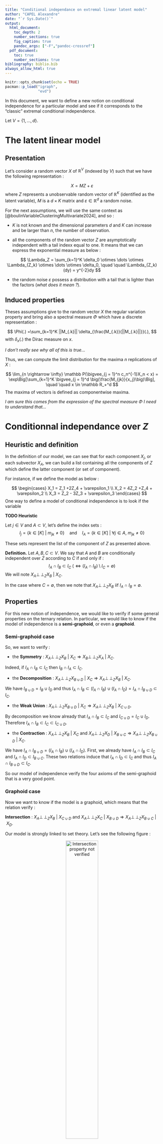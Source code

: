 ```yaml
---
title: "Conditional independance on extremal linear latent model"
author: "CAPEL Alexandre"
date: "`r Sys.Date()`"
output:
  html_document:
    toc_depth: 2
    number_sections: true
    fig_caption: true
    pandoc_args: ["-F","pandoc-crossref"]
  pdf_document:
    toc: true
    number_sections: true
bibliography: biblio.bib
always_allow_html: true
---
```


\newcommand{\indep}{\perp \!\! \perp}
\newcommand{\indic}{1\!\!1}

```r
knitr::opts_chunk$set(echo = TRUE)
pacman::p_load("igraph",
               "evd")
```


In this document, we want to define a new notion on conditional independence for a particular model and see if it corresponds to the "classic" extremal conditional independence. 

Let $V = \{1,\dots, d\}$.

# The latent linear model

## Presentation 

Let's consider a random vector $X$ of $\mathbb R^V$ (indexed by $V$) such that we have the following representation : 

$$
X = M Z +\varepsilon
$$
where $Z$ represents a unobservable random vector of $\mathbb R^K$ (identified as the latent variable), $M$ is a $d\times K$ matrix and $\varepsilon \in \mathbb R^d$ a random noise. 

For the next assumptions, we will use the same context as [@boulinVariableClusteringMultivariate2024], and so : 

- $K$ is not known and the dimensional parameters $d$ and $K$ can increase and be larger than $n$, the number of observation. 

- all the components of the random vector $Z$ are asymptotically independent with a tail indexx equal to one. It means that we can express the exponential measure as below : 

$$
\Lambda_Z = \sum_{k=1}^K \delta_0 \otimes \dots \otimes \Lambda_{Z_k} \otimes \dots \otimes \delta_0, \quad \quad \Lambda_{Z_k}(dy) = y^{-2}dy
$$

- the random noise $\varepsilon$ possess a distribution with a tail that is lighter than the factors (*what does it mean ?*).


## Induced properties

Theses assumptions give to the random vector $X$ the regular variation property and bring also a spectral measure $\Phi$ which have a discrete representation : 

$$
\Phi(.) =\sum_{k=1}^K ||M_{.k}|| \delta_{\frac{M_{.k}}{||M_{.k}||}}(.),
$$
with $\delta_x(.)$ the Dirac measure on $x$.

*I don't really see why all of this is true...*

Thus, we can compute the limit distribution for the maxima $n$ replications of $X$ : 

$$
\lim_{n \rightarrow \infty} \mathbb P(\bigvee_{j = 1}^n c_n^{-1}X_n < x) = \exp\Big[\sum_{k=1}^K \bigvee_{j = 1}^d \big(\frac{M_{jk}}{x_j}\big)\Big], \quad \quad x \in \mathbb R_+^d
$$
The maxima of vectors is defined as componentwise maxima. 

*I am sure this comes from the expression of the spectral measure $\Phi$ I need to understand that...*

# Conditionnal independance over $Z$ 

## Heuristic and definition

In the definition of our model, we can see that for each component $X_j$, or each subvector $X_A$, we can build a list containing all the components of $Z$ which define the latter component (or set of component).

For instance, if we define the model as below : 

$$
\begin{cases}
X_1 = Z_1 +2Z_4 + \varepsilon_1 \\
X_2 = 4Z_2 +Z_4 + \varepsilon_2 \\
X_3 = Z_2 - 3Z_3 + \varepsilon_3
\end{cases}
$$
One way to define a model of conditional independence is to look if the variable 

**TODO Heuristic**



Let $j \in V$ and $A \subset V$, let's define the index sets : 
$$
I_j = \{k \in [K] ~|~ m_{jk} \neq 0\} \quad \text{and} \quad I_A = \{k \in [K] ~|~\forall j \in A,~ m_{jk} \neq 0\}
$$

These sets represent the list of the component of $Z$ as presented above.

**Definition.** Let $A,B, C \subset V$. We say that $A$ and $B$ are conditionally independent over $Z$ according to $C$ if and only if : 
$$
I_A \cap I_B \subset I_C ~ (\Leftrightarrow (I_A \cap I_B) \setminus I_C = \emptyset)
$$
We will note $X_A \indep_Z X_B ~|~ X_C$.

In the case where $C = \emptyset$, then we note that $X_A \indep_Z X_B$ iif $I_A \cap I_B = \emptyset$.

## Properties

For this new notion of independence, we would like to verify if some general properties on the ternary relation. In particular, we would like to know if the model of independence is a **semi-graphoid**, or even a **graphoid**.

### Semi-graphoid case

So, we want to verify : 

- the **Symmetry** : $X_A \indep_Z X_B ~|~ X_C \Rightarrow X_B \indep_Z X_A ~|~ X_C$.

Indeed, if $I_A \cap I_B \subset I_C$ then $I_B \cap I_A \subset I_C$.

- the **Decomposition** : $X_A \indep_Z X_{B \cup D} ~|~ X_C \Rightarrow X_A \indep_Z X_B ~|~ X_C$.

We have $I_{B \cup D}= I_B \cup I_D$ and thus $I_A \cap I_B \subset (I_A\cap I_B) \cup (I_A \cap I_D) = I_A \cap I_{B \cup D} \subset I_C$.

- the **Weak Union** : $X_A \indep_Z X_{B \cup D} ~|~ X_C \Rightarrow X_A \indep_Z X_B ~|~ X_{C \cup D}$.

By decomposition we know already that $I_A \cap I_B \subset I_C$ and $I_{C \cup D}= I_C \cup I_D$. Therefore $I_A \cap I_B \subset I_C \subset I_{C \cup D}$.

- the **Contraction** : $X_A \indep_Z X_B ~|~ X_C \text{ and } X_A \indep_Z X_D ~|~ X_{B \cup C} \Rightarrow X_A \indep_Z X_{B \cup D} ~|~ X_C$.

We have $I_A \cap I_{B \cup D} = (I_A\cap I_B) \cup (I_A \cap I_D)$. First, we already have $I_A\cap I_B \subset I_C$ and $I_A\cap I_D \subset I_{B \cup C}$. These two relations induce that $I_A\cap I_D \subset I_C$ and thus $I_A \cap I_{B \cup D} \subset I_C$.


So our model of independence verify the four axioms of the semi-graphoid that is a very good point.


### Graphoid case

Now we want to know if the model is a graphoid, which means that the relation verify : 

**Intersection** : $X_A \indep_Z X_B ~|~ X_{C\cup D} \text{ and } X_A \indep_Z X_C ~|~ X_{B \cup D} \Rightarrow X_A \indep_Z X_{B \cup C} ~|~ X_D$.

Our model is strongly linked to set theory. Let's see the following figure :  

<center>
![Intersection property not verified](../figure/intersection.png){width=50%}
</center>

We can verify visually that the intersection property is not true in this type of configuration. In our context, we can also build an example which is inspired of the configuration to show that our model of independence is not always a graphoid. 

$$
\begin{cases}
X_1 = Z_1 +2Z_2 - Z_3 + \varepsilon_1 \\
X_2 = 4Z_2 + -2Z_3 + Z_5 + \varepsilon_2 \\
X_3 = Z_2 - 3Z_3 + Z_4 + \varepsilon_3 \\
X_4 = 10Z_4 + \varepsilon_4 
\end{cases}
$$
In this example, we can build the index set for each component : 

$$
I_1 = \{1,2,3\},\quad I_2 = \{2,3,5\}, \quad I_3 = \{2,3,4\}, \quad I_4 = \{4\}
$$

One can verify that the intersection property is not true for this model.

## Extremal independance

Assume that $C= \emptyset$. We want to show that the independence over $Z$ is equivalent to the asymptotic independence for the corresponding Multivariate Generalized Pareto Distribution.

First, let's take a look to the exponential measure of $X$ using the expression from above : 

$$
\Lambda_X(\mathcal E \setminus [0,x]) = \sum_{k=1}^K \bigvee_{j = 1}^d \big(\frac{M_{jk}}{x_j}\big)
$$

We can see quickly that this expression is not derivable and the exponent measure does not have a density function over the Lebesgue measure.

Thus, the model of independence that we will consider here is the conditional independence over a Levy measure $\Lambda$ as defined in [@engelkeGraphicalModelsInfinite2024].

In particular, they show that there exist an equivalence between independence and the decomposition of the exponent measure. 

**Theorem.** Let $A, B$ a partition of $V$ and assume that the exponent measure follows the explosiveness assumption. Then the following statements are equivalent :  

- $A \indep B ~~[\Lambda]$.

- $\Lambda(y_A \neq 0 \text{ and } y_B \neq 0) = 0$.


Thus, we need to show two things : first that our spectral measure verifies the explosiveness assumption, and then, that we can show the second statement of above is true. 

### Explosiveness assumption

We can recall the explosiveness assumption before show that our model verify it. 

Let $\Lambda$ an exponential measure defined on $\mathbb R^V$. We say that the measure $\Lambda$ follows the explosiveness assumtpion if :
$$
\Lambda(y_v \neq 0) = \Lambda_{\{v\}}\Big((0, \infty)\Big) \in \{0, \infty\}, \quad \forall v \in V
$$

Fortunately, the one-dimensional marginal is easy to compute with a good choice of set : 
$$
\Lambda_{\{v\}}\Big((\frac1n, \infty)\Big) = n \sum_{k=1}^K m_{jk}.
$$
Thus if we consider the set $(0, \infty) = \bigcup_{i=1}^\infty (\frac1n, \infty)$, we can deduce by monotony of the measure that : 
$$
\Lambda(y_v \neq 0) = \lim_{n \rightarrow \infty}\Lambda_{\{v\}}\Big((\frac1n, \infty)\Big) = \lim_{n \rightarrow \infty}n \sum_{k=1}^K m_{jk} = \begin{cases}  0, \text{ if } \sum_{k=1}^K m_{jk} =0 \\ \infty, \text{ else } \end{cases}
$$

<div style="text-align:right;">$\square$</div>

### Same independence

Now, we can use the theorem from [@engelkeGraphicalModelsInfinite2024] to show that our new independence relation is the same as them. 

So, let's assume that $X_A \indep_Z X_B$. Then we have $I_A \cap I_B = \emptyset$. Then we can rewrite the expression of the exponent measure as :

$$
\Lambda(\mathcal E \setminus [0,x]) = \sum_{k \in I_A} \bigvee_{j \in A} \big(\frac{M_{jk}}{x_j}\big) + \sum_{k \in I_B} \bigvee_{j \in B} \big(\frac{M_{jk}}{x_j}\big) = \Lambda_A(\mathcal E_A \setminus [0,x_A]) + \Lambda_B(\mathcal E_B \setminus [0,x_B])
$$

However, we also have the general relation : 

\begin{align*}
\Lambda(\mathcal E \setminus [0,x]) &= 
\Lambda \Big[(\mathcal E_A \setminus [0,x_A])\times[0,x_B]^B\Big] + \Lambda\Big[[0,x_A]^A \times (\mathcal E_B \setminus [0,x_B])\Big]+ \Lambda \Big[(\mathcal E_A \setminus [0,x_A])\times(\mathcal E_B \setminus [0,x_B]) \Big] \\ 
&= \Lambda \Big[(\mathcal E_A \setminus [0,x_A])\times\mathcal E_B \Big] + \Lambda \Big[\mathcal E_A \times (\mathcal E_B \setminus [0,x_B])\Big] - \Lambda\Big[(\mathcal E_A \setminus [0,x_A])\times(\mathcal E_B \setminus [0,x_B])\Big] \\
& =\Lambda_A\Big[\mathcal E_A \setminus [0,x_A]\Big] + \Lambda_B\Big[\mathcal E_B \setminus [0,x_B]\Big] - \Lambda\Big[(\mathcal E_A \setminus [0,x_A])\times(\mathcal E_B \setminus [0,x_B])\Big]
\end{align*}


So, by using the alternative formula of the exponent measure, we can deduce that : 
$$
\Lambda\Big[(\mathcal E_A \setminus [0,x_A])\times(\mathcal E_B \setminus [0,x_B])\Big] =0, \quad \forall (x_A,x_B) \in \mathcal E_A \times \mathcal E_B
$$

Let's consider the family : 
$$
R_n = (\mathcal E_A \setminus [0,\frac1n])\times(\mathcal E_B \setminus [0,\frac1n])
$$
Of course, we have : 
$$
\bigcup_{n=1}^\infty R_n = \{y_A \neq 0 \text{ and } y_B \neq 0\}
$$
Thus, by monotony of the measure and the fact that $\Lambda(R_n) = 0$, for all $n \in \mathbb N^*$, we get : 

$$
\Lambda(y_A \neq 0 \text{ and } y_B \neq 0) = \lim_{n \rightarrow \infty} \Lambda(R_n) = 0
$$

<div style="text-align:right;">$\square$</div>

Everything seems to be good to continue and we would like to see if our new conditional independence relation fits well with the conditional independence over a measure.

## Extremal conditionnal independance

The goal of this section is to see if we have :
$$
X_A \indep_Z X_B ~|~ X_C \Longleftrightarrow A \indep B ~| ~C ~ [\Lambda]
$$

### Simulation study 

We would like to see if it is the case in a very simple case. 

Let's consider a graph $\mathcal G = (V,E)$ which is a path. For $d = 10$, it corresponds to :

```r
#| fig.cap: Path with $10$ vertices.
g <- make_graph(edges = c(1, 2, 
                          2, 3,
                          3, 4,
                          4, 5,
                          5, 6,
                          6, 7,
                          7, 8,
                          8, 9,
                          9, 10), 
                n = 10, 
                directed = FALSE)

layout <- layout_with_fr(g)
nodes <- data.frame(
  id = 1:10, 
  x = layout[, 1], 
  y = layout[, 2]
)
edges <- data.frame(
  from = as.numeric(tail_of(g, E(g))),
  to = as.numeric(head_of(g, E(g))),
  x = layout[tail_of(g, E(g)), 1],
  y = layout[tail_of(g, E(g)), 2],
  xend = layout[head_of(g, E(g)), 1],
  yend = layout[head_of(g, E(g)), 2]
)

# Tracer le graphe avec ggplot2
ggplot() +
  geom_segment(data = edges,
               aes(x = x, y = y, xend = xend, yend = yend), color = "grey") +
  geom_point(data = nodes, 
             aes(x = x, y = y), color = "darkorange", size = 9) +
  geom_text(data = nodes, 
            aes(x = x, y = y, label = id)) +
  theme_void(base_family = "Arial") 

```

We would like to simulate a simple matrix $M$ such that the graphical model defined in the beginning respects the upper graph structure. We recall that the conditional independence relationship is based on the no-zero coefficient of the $M$ matrix.

<center>
![Matrix $M$ format (stars are non zero values).](../figure/dessin.png)
</center>

We can easily verify that a matrix with this type of format respect a graph structure of a path. 

**Setup and Methods**

- for $m=10$ vertices we need to simulate a latent random vector $Z$ of size $K = 5 + 2(m-1) = 23$ to respect the matrix format as presented above.

- we simulated a sample of $n = 10^5$.

- the seeking of the classic graphical model is done using the MST algorithm using empirical extremal coefficient as [@engelkeStructureLearningExtremal2022] (*we need to verify if we are in the context of the article*).

We can recall that the empirical estimator for $\chi_{ij}$ as : 
$$
\hat \chi_{ij} = \frac 1k \sum_{l = 1}^n \indic_{\{\tilde F_i(X_{li}) > 1 - \frac kn, ~\tilde F_i(X_{lj}) > 1 - \frac kn\}}.
$$

where $\tilde F_i$ is the empirical distribution function of $X_i$.

At the end, we built the following graph : 

```r
#| fig.cap: Estimated graph using MST on empirical extremal coefficient.

tar_load(latent_10_graph_estimation)
g <- latent_10_graph_estimation
layout <- layout_with_fr(g)
nodes <- data.frame(
  id = 1:10, 
  x = layout[, 1], 
  y = layout[, 2]
)
edges <- data.frame(
  from = as.numeric(tail_of(g, E(g))),
  to = as.numeric(head_of(g, E(g))),
  x = layout[tail_of(g, E(g)), 1],
  y = layout[tail_of(g, E(g)), 2],
  xend = layout[head_of(g, E(g)), 1],
  yend = layout[head_of(g, E(g)), 2]
)

# Tracer le graphe avec ggplot2
ggplot() +
  geom_segment(data = edges,
               aes(x = x, y = y, xend = xend, yend = yend), color = "grey") +
  geom_point(data = nodes, 
             aes(x = x, y = y), color = "darkorange", size = 9) +
  geom_text(data = nodes, 
            aes(x = x, y = y, label = id)) +
  theme_void(base_family = "Arial") 
```

Unfortunately, it does not match with what we expected. Perhaps we need to add something to our conditional model to be able to conclude anything about the classic extremal conditional independence.

### References





